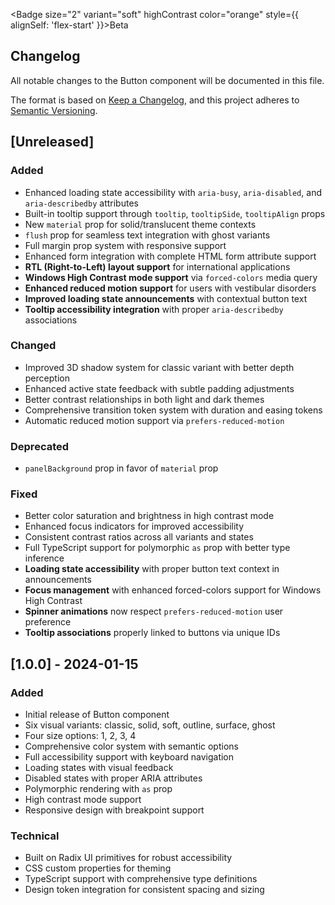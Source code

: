 
<Section size="1">

<Badge size="2" variant="soft" highContrast color="orange" style={{ alignSelf: 'flex-start' }}>Beta</Badge>

# Changelog

All notable changes to the Button component will be documented in this file.

The format is based on [Keep a Changelog](https://keepachangelog.com/en/1.0.0/),
and this project adheres to [Semantic Versioning](https://semver.org/spec/v2.0.0.html).

</Section>



<Section size="1">

## [Unreleased]

### Added
- Enhanced loading state accessibility with `aria-busy`, `aria-disabled`, and `aria-describedby` attributes
- Built-in tooltip support through `tooltip`, `tooltipSide`, `tooltipAlign` props
- New `material` prop for solid/translucent theme contexts
- `flush` prop for seamless text integration with ghost variants
- Full margin prop system with responsive support
- Enhanced form integration with complete HTML form attribute support
- **RTL (Right-to-Left) layout support** for international applications
- **Windows High Contrast mode support** via `forced-colors` media query
- **Enhanced reduced motion support** for users with vestibular disorders
- **Improved loading state announcements** with contextual button text
- **Tooltip accessibility integration** with proper `aria-describedby` associations

### Changed
- Improved 3D shadow system for classic variant with better depth perception
- Enhanced active state feedback with subtle padding adjustments
- Better contrast relationships in both light and dark themes
- Comprehensive transition token system with duration and easing tokens
- Automatic reduced motion support via `prefers-reduced-motion`

### Deprecated
- `panelBackground` prop in favor of `material` prop

### Fixed
- Better color saturation and brightness in high contrast mode
- Enhanced focus indicators for improved accessibility
- Consistent contrast ratios across all variants and states
- Full TypeScript support for polymorphic `as` prop with better type inference
- **Loading state accessibility** with proper button text context in announcements
- **Focus management** with enhanced forced-colors support for Windows High Contrast
- **Spinner animations** now respect `prefers-reduced-motion` user preference
- **Tooltip associations** properly linked to buttons via unique IDs

</Section>



<Section size="1">

## [1.0.0] - 2024-01-15

### Added
- Initial release of Button component
- Six visual variants: classic, solid, soft, outline, surface, ghost
- Four size options: 1, 2, 3, 4
- Comprehensive color system with semantic options
- Full accessibility support with keyboard navigation
- Loading states with visual feedback
- Disabled states with proper ARIA attributes
- Polymorphic rendering with `as` prop
- High contrast mode support
- Responsive design with breakpoint support

### Technical
- Built on Radix UI primitives for robust accessibility
- CSS custom properties for theming
- TypeScript support with comprehensive type definitions
- Design token integration for consistent spacing and sizing

</Section> 